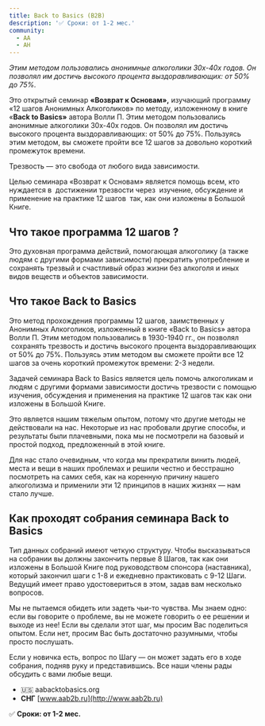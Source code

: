 ```yaml
---
title: Back to Basics (B2B)
description: '✅ Сроки: от 1-2 мес.'
community:
  - АА
  - АН
---
```

*Этим методом пользовались анонимные алкоголики 30х-40х годов. Он позволял им достичь высокого процента выздоравливающих: от 50% до 75%.*

Это открытый семинар **«Возврат к Основам»,** изучающий программу «12 шагов Анонимных Алкоголиков» по методу, изложенному в книге «**Back to Basics»** автора Волли П. Этим методом пользовались анонимные алкоголики 30х-40х годов. Он позволял им достичь высокого процента выздоравливающих: от 50% до 75%. Пользуясь этим методом, вы сможете пройти все 12 шагов за довольно короткий промежуток времени.

Трезвость — это свобода от любого вида зависимости.

Целью семинара «Возврат к Основам» является помощь всем, кто нуждается в  достижении трезвости через  изучение, обсуждение и применение на практике 12 шагов  так, как они изложены в Большой Книге.

## **Что такое программа 12 шагов ?**

Это духовная программа действий, помогающая алкоголику (а также людям с другими формами зависимости) прекратить употребление и сохранять трезвый и счастливый образ жизни без алкоголя и иных видов веществ и объектов зависимости.

## **Что такое Back to Basics**

Это метод прохождения программы 12 шагов, заимственных у Анонимных Алкоголиков, изложенный в книге «Back to Basics» автора Волли П. Этим методом пользовались в 1930-1940 гг., он позволял  сохранять трезвость и достичь высокого процента выздоравливающих от 50% до 75%. Пользуясь этим методом вы сможете пройти все 12 шагов за очень короткий промежуток времени: 2-3 недели.

Задачей семинара Вack to Basics является цель помочь алкоголикам и людям с другими формами зависимости достичь трезвости с помощью изучения, обсуждения и применения на практике 12 шагов так как они изложены в Большой Книге.

Это является нашим тяжелым опытом, потому что другие методы не действовали на нас. Некоторые из нас пробовали другие способы, и результаты были плачевными, пока мы не посмотрели на базовый и простой подход, предложенный в этой книге.

Для нас стало очевидным, что когда мы прекратили винить людей, места и вещи в наших проблемах и решили честно и бесстрашно посмотреть на самих себя, как на коренную причину нашего алкоголизма и применили эти 12 принципов в наших жизнях — нам стало лучше.

## **Как проходят собрания семинара Вack to Basics**

Тип данных собраний имеют четкую структуру. Чтобы высказываться на собрании вы должны закончить первые 8 Шагов, так как они изложены в Большой Книге под руководством спонсора (наставника), который закончил шаги с 1-8 и ежедневно практиковать с 9-12 Шаги. Ведущий имеет право удостовериться в этом, задав вам несколько вопросов.

Мы не пытаемся обидеть или задеть чьи-то чувства. Мы знаем одно: если вы говорите о проблеме, вы не можете говорить о ее решении и выходе из нее! Если вы сделали этот шаг, мы просим Вас поделиться опытом. Если нет, просим Вас быть достаточно разумными, чтобы просто послушать.

Если у новичка есть, вопрос по Шагу — он может задать его в ходе собрания, подняв руку и представившись. Все наши члены рады обсудить с вами любые вещи.

* 🇺🇸 aabacktobasics.org
* **СНГ** [www.aab2b.ru](http://www.aab2b.ru)

✅ **Сроки: от 1-2 мес.**
